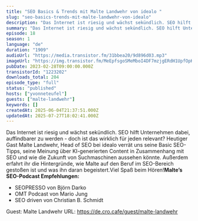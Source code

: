 ```yaml
---
title: "SEO Basics & Trends mit Malte Landwehr von idealo "
slug: "seo-basics-trends-mit-malte-landwehr-von-idealo"
description: "Das Internet ist riesig und wächst sekündlich. SEO hilft Unternehmen dabei, auffindbarer zu werden - doch ist das wirklich für jeden relevant? Heutiger Gast Malte Landwehr, Head of SEO bei idealo verrät uns seine Basic SEO-Tipps, seine Meinung über KI-generierten Content in Zusammenhang mit SEO und wie die Zukunft von Suchmaschinen aussehen könnte. Außerdem erfahrt ihr die Hintergründe, wie Malte auf den Beruf im SEO-Bereich gestoßen ist und was ihn daran begeistert.Viel Spaß beim Hören!**Malte’s SEO-Podcast Empfehlungen:**\n- SEOPRESSO von Björn Darko\n- OMT Podcast von Mario Jung\n- SEO driven von Christian B. Schmidt\n\nGuest: Malte Landwehr\nURL: https://de.cro.cafe/guest/malte-landwehr"
summary: "Das Internet ist riesig und wächst sekündlich. SEO hilft Unternehmen dabei, auffindbarer zu werden - doch ist das wirklich für jeden relevant? Heutiger Gast Malte Landwehr, Head of SEO bei idealo verrät uns seine Basic SEO-Tipps, seine Meinung über KI-generierten Content in Zusammenhang mit SEO und wie die Zukunft von Suchmaschinen aussehen könnte. Außerdem erfahrt ihr die Hintergründe, wie Malte auf den Beruf im SEO-Bereich gestoßen ist und was ihn daran begeistert.Viel Spaß beim Hören!Malte’s SEO-Podcast Empfehlungen:SEOPRESSO von Björn DarkoOMT Podcast von Mario JungSEO driven von Christian B. Schmidt\n\nGuest: Malte Landwehr\nURL: https://de.cro.cafe/guest/malte-landwehr"
episode: 18
season: 1
language: "de"
duration: "1909"
audioUrl: "https://media.transistor.fm/31bbea20/9d896d03.mp3"
imageUrl: "https://img.transistor.fm/MeEpfsgoSMeMboI4DF7mzjgERdH1UpfOpKfzSDg35qg/rs:fill:0:0:1/w:3000/h:3000/q:60/aHR0cHM6Ly9pbWct/dXBsb2FkLXByb2R1/Y3Rpb24udHJhbnNp/c3Rvci5mbS8xMjM0/MGRmOWQxOWEyNmIz/MjkxNDg0NWFkYWE4/ZDg1Mi5wbmc.webp"
pubDate: 2023-02-28T09:00:00.000Z
transistorId: "1223202"
downloads_total: 204
episode_type: "full"
status: "published"
hosts: ["yvonneteufel"]
guests: ["malte-landwehr"]
keywords: []
createdAt: 2025-06-04T21:37:51.000Z
updatedAt: 2025-07-27T18:02:41.000Z
---
```


Das Internet ist riesig und wächst sekündlich. SEO hilft Unternehmen dabei, auffindbarer zu werden - doch ist das wirklich für jeden relevant? Heutiger Gast Malte Landwehr, Head of SEO bei idealo verrät uns seine Basic SEO-Tipps, seine Meinung über KI-generierten Content in Zusammenhang mit SEO und wie die Zukunft von Suchmaschinen aussehen könnte. Außerdem erfahrt ihr die Hintergründe, wie Malte auf den Beruf im SEO-Bereich gestoßen ist und was ihn daran begeistert.Viel Spaß beim Hören!**Malte’s SEO-Podcast Empfehlungen:**
- SEOPRESSO von Björn Darko
- OMT Podcast von Mario Jung
- SEO driven von Christian B. Schmidt

Guest: Malte Landwehr
URL: https://de.cro.cafe/guest/malte-landwehr
